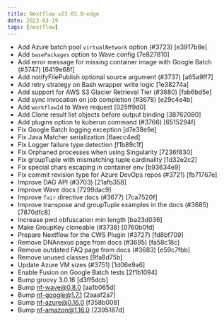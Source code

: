 ---
title: Nextflow v23.03.0-edge
date: 2023-03-19
tags: [nextflow]
---

- Add Azure batch pool `virtualNetwork` option (#3723) [e3917b8e]
- Add `basePackages` option to Wave config [7e827810]
- Add error message for missing container image with Google Batch (#3747) [6419e68f]
- Add notifyFilePublish optional source argument (#3737) [a65a9ff7]
- Add retry strategy on Bash wrapper write logic [1e38274a]
- Add support for AWS S3 Glacier Retrieval Tier (#3680) [fab6bd5e]
- Add sync invocation on job completion (#3678) [e29c4e4b]
- Add `workflowId` to Wave request [025ff9d0]
- Add Clone result list objects before output binding [38762080]
- Add plugins option to kuberun command (#3766) [6515294f]
- Fix Google Batch logging exception [d7e38e9e]
- Fix Java Matcher serialization [6aecc4ed]
- Fix Logger failure type detection [f1b89c1f]
- Fix Orphaned processes when using Singularity [7236f830]
- Fix groupTuple with mismatching tuple cardinality [1d32e2c2]
- Fix special chars escaping in container env [b93634e9]
- Fix commit revision type for Azure DevOps repos (#3721) [fb71767e]
- Improve DAG API (#3703) [21afb358]
- Improve Wave docs [7299dac9]
- Improve `fair` directive docs (#3677) [7ca7520f]
- Improve transpose and groupTuple examples in the docs (#3685) [7870dfc8]
- Increase pwd obfuscation min length [ba23d036]
- Make GroupKey cloneable (#3738) [0760b0fd]
- Prepare Nextflow for the CWS Plugin (#3727) [fd8bf709]
- Remove DNAnexus page from docs (#3695) [fa58c18c]
- Remove outdated FAQ page from docs (#3683) [e59c7fbb]
- Remove unused classes [9fa8d75b]
- Update Azure VM sizes (#3751) [1d06e9a6]
- Enable Fusion on Google Batch tests [2f1b1094]
- Bump groovy 3.0.16 [d3ff5dcb]
- Bump nf-wave@0.8.0 [aa1b065d]
- Bump nf-google@1.7.1 [2aaaf2a7]
- Bump nf-azure@0.16.0 [f358b008]
- Bump nf-amazon@1.16.0 [2395187d]
